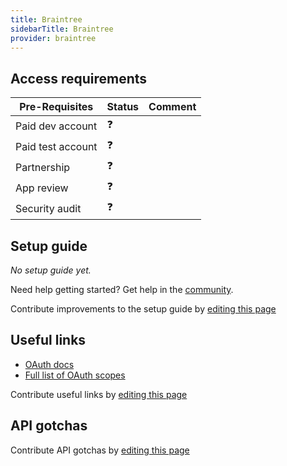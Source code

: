 ```yaml
---
title: Braintree
sidebarTitle: Braintree
provider: braintree
---
```




<Overview />
<PreBuiltTooling />
<PreBuiltUseCases />

## Access requirements
| Pre-Requisites | Status | Comment|
| - | - | - |
| Paid dev account | ❓ |  |
| Paid test account | ❓ |  |
| Partnership | ❓ | |
| App review | ❓ |  |
| Security audit | ❓ | |


## Setup guide

_No setup guide yet._

<Tip>Need help getting started? Get help in the [community](https://nango.dev/slack).</Tip>

<Note>Contribute improvements to the setup guide by [editing this page](https://github.com/nangohq/nango/tree/master/docs-v2/integrations/all/braintree.mdx)</Note>


## Useful links

-   [OAuth docs](https://developer.paypal.com/braintree/docs/guides/extend/oauth/overview)
-   [Full list of OAuth scopes](https://developer.paypal.com/braintree/docs/guides/extend/oauth/reference#resource-oriented-oauth-scopes)

<Note>Contribute useful links by [editing this page](https://github.com/nangohq/nango/tree/master/docs-v2/integrations/all/braintree.mdx)</Note>

## API gotchas

<Note>Contribute API gotchas by [editing this page](https://github.com/nangohq/nango/tree/master/docs-v2/integrations/all/braintree.mdx)</Note>
